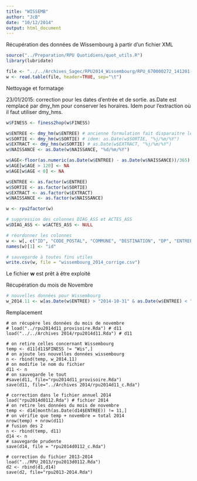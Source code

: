 ```yaml
---
title: "WISSEMB"
author: "JcB"
date: "10/12/2014"
output: html_document
---
```


Récupération des données de Wissembourg à partir d'un fichier XML

```r
source("../Preparation/RPU Quotidiens/quot_utils.R")
library(lubridate)

file <- "../../Archives_Sagec/RPU2014_Wissembourg/RPU_670000272_141201(1).csv"
w <- read.table(file, header=TRUE, sep="\t")

```

Nettoyage et formatage

23/01/2015: correction pour les dates d'entrée et de sortie. as.Date est remplacé par dmy_hm pour conserver les horaires. Idem pour l'extraction où il faut utiliser dmy_hms.

```r
w$FINESS <- finess2hop(w$FINESS)

w$ENTREE <- dmy_hm(w$ENTREE) # ancienne formulation fait disparaitre les heures: as.Date(w$ENTREE, "%j/%m/%Y")
w$SORTIE <- dmy_hm(w$SORTIE) # idem: as.Date(w$SORTIE, "%j/%m/%Y")
w$EXTRACT <- dmy_hms(w$SORTIE) # as.Date(w$EXTRACT, "%j/%m/%Y")
w$NAISSANCE <- as.Date(w$NAISSANCE, "%d/%m/%Y")

w$AGE<-floor(as.numeric(as.Date(w$ENTREE) - as.Date(w$NAISSANCE))/365)
w$AGE[w$AGE > 120] <- NA
w$AGE[w$AGE < 0] <- NA

w$ENTREE <- as.factor(w$ENTREE)
w$SORTIE <- as.factor(w$SORTIE)
w$EXTRACT <- as.factor(w$EXTRACT)
w$NAISSANCE <- as.factor(w$NAISSANCE)

w <- rpu2factor(w)

# suppression des colonnes DIAG_ASS et ACTES_ASS
w$DIAG_ASS <- w$ACTES_ASS <- NULL

# réordonner les colonnes
w <- w[, c("ID", "CODE_POSTAL", "COMMUNE", "DESTINATION", "DP", "ENTREE", "EXTRACT", "FINESS", "GRAVITE", "MODE_ENTREE", "MODE_SORTIE", "MOTIF", "NAISSANCE", "ORIENTATION", "PROVENANCE", "SEXE", "SORTIE", "TRANSPORT", "TRANSPORT_PEC", "AGE")]
names(w)[1] <- "id"

# sauvegarde à toutes fins utiles
write.csv(w, file = "wissembourg_2014_corrige.csv")

```

Le fichier __w__ est prêt à être exploité

Récupération du mois de Novembre

```r
# nouvelles données pour Wissembourg
w_2014.11 <- w[as.Date(w$ENTREE) > "2014-10-31" & as.Date(w$ENTREE) < "2014-12-01", ]
```

Remplacement

```{}
# on récupère les données du mois de novembre
# load("../rpu2014d11_provisoire.Rda") # d11
load("../../Archives 2014/rpu2014d11.Rda") # d11

# on retire celles concernant Wissembourg
temp <- d11[d11$FINESS != "Wis",]
# on ajoute les nouvelles données wissembourg
n <- rbind(temp, w_2014.11)
# on modifie le nom du fichier 
d11 <- n
# on sauvegarde le tout
#save(d11, file="rpu2014d11_provisoire.Rda")
save(d11, file="../Archives 2014/rpu2014d11_c.Rda")

# correction dans le fichier annuel 2014
load("rpu2014d0112.Rda") # fichier 2014
# on retire les données du mois de novembre
temp <- d14[month(as.Date(d14$ENTREE)) != 11,]
# on vérifie que temp + novembre = total 2014
nrow(temp) + nrow(d11)
# fusion des 2
n <- rbind(temp, d11)
d14 <- n
# sauvegarde prudente
save(d14, file = "rpu2014d0112_c.Rda")

# correction du fichier 2013-2014
load("../RPU_2013/rpu2013d0112.Rda")
d2 <- rbind(d1,d14)
save(d2, file="rpu2013-2014.Rda")


```

